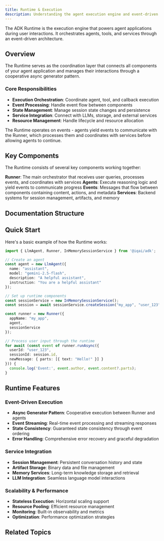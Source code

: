 ```yaml
---
title: Runtime & Execution
description: Understanding the agent execution engine and event-driven architecture
---
```



The ADK Runtime is the execution engine that powers agent applications during user interactions. It orchestrates agents, tools, and services through an event-driven architecture.

## Overview

The Runtime serves as the coordination layer that connects all components of your agent application and manages their interactions through a cooperative async generator pattern.

### Core Responsibilities

- **Execution Orchestration**: Coordinate agent, tool, and callback execution
- **Event Processing**: Handle event flow between components
- **State Management**: Manage session state changes and persistence
- **Service Integration**: Connect with LLMs, storage, and external services
- **Resource Management**: Handle lifecycle and resource allocation

<Callout type="info" title="Event-Driven Architecture">
The Runtime operates on events - agents yield events to communicate with the Runner, which processes them and coordinates with services before allowing agents to continue.
</Callout>

## Key Components

The Runtime consists of several key components working together:

**Runner**: The main orchestrator that receives user queries, processes events, and coordinates with services
**Agents**: Execute reasoning logic and yield events to communicate progress
**Events**: Messages that flow between components containing content, actions, and metadata
**Services**: Backend systems for session management, artifacts, and memory

## Documentation Structure

<Cards>
  <Card
    title="🔄 Event Loop"
    description="Understanding the cooperative async generator pattern and event flow"
    href="/docs/runtime/event-loop"
  />

  <Card
    title="📋 Invocation Lifecycle"
    description="Complete lifecycle from user query to response completion"
    href="/docs/runtime/invocation-lifecycle"
  />

  <Card
    title="🧩 Components"
    description="Detailed look at Runner, agents, events, and services"
    href="/docs/runtime/components"
  />

  <Card
    title="⚡ Performance"
    description="Optimization, monitoring, and scalability considerations"
    href="/docs/runtime/performance"
  />
</Cards>

## Quick Start

Here's a basic example of how the Runtime works:

```typescript
import { LlmAgent, Runner, InMemorySessionService } from '@iqai/adk';

// Create an agent
const agent = new LlmAgent({
  name: "assistant",
  model: "gemini-2.5-flash",
  description: "A helpful assistant",
  instruction: "You are a helpful assistant"
});

// Set up runtime components
const sessionService = new InMemorySessionService();
const session = await sessionService.createSession("my_app", "user_123");

const runner = new Runner({
  appName: "my_app",
  agent,
  sessionService
});

// Process user input through the runtime
for await (const event of runner.runAsync({
  userId: "user_123",
  sessionId: session.id,
  newMessage: { parts: [{ text: "Hello!" }] }
})) {
  console.log('Event:', event.author, event.content?.parts);
}
```

## Runtime Features

### Event-Driven Execution

- **Async Generator Pattern**: Cooperative execution between Runner and agents
- **Event Streaming**: Real-time event processing and streaming responses
- **State Consistency**: Guaranteed state consistency through event ordering
- **Error Handling**: Comprehensive error recovery and graceful degradation

### Service Integration

- **Session Management**: Persistent conversation history and state
- **Artifact Storage**: Binary data and file management
- **Memory Services**: Long-term knowledge storage and retrieval
- **LLM Integration**: Seamless language model interactions

### Scalability & Performance

- **Stateless Execution**: Horizontal scaling support
- **Resource Pooling**: Efficient resource management
- **Monitoring**: Built-in observability and metrics
- **Optimization**: Performance optimization strategies

## Related Topics

<Cards>
  <Card
    title="🤖 Agents"
    description="Learn how agents integrate with runtime execution"
    href="/docs/agents"
  />

  <Card
    title="💬 Sessions"
    description="Session management and state persistence"
    href="/docs/sessions"
  />

  <Card
    title="📋 Callbacks"
    description="Lifecycle hooks and execution control"
    href="/docs/callbacks"
  />

  <Card
    title="🔧 Tools"
    description="Tool integration within the runtime"
    href="/docs/tools"
  />
</Cards>